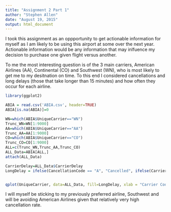 ```yaml
---
title: "Assignment 2 Part 1"
author: "Stephen Allen"
date: "August 19, 2015"
output: html_document
---
```


I took this assignment as an oppportunity to get actionable information for myself as I am likely to be using this airport at some over the next year. Actionable information would be any information that may inlfuence my decision to purchase one given flight versus another.

To me the most interesting question is of the 3 main carriers, American Airlines (AA), Continental (CO) and Southwest (WN), who is most likely to get me to my desitnation on time.  To this end I considered cancellations and long delays (those that take longer than 15 minutes) and how often they occur for each airline.


```r
library(ggplot2)

ABIA = read.csv('ABIA.csv', header=TRUE)
ABIA[is.na(ABIA)]=0

WN=which(ABIA$UniqueCarrier=="WN")
Trunc_WN=WN[1:9000]
AA=which(ABIA$UniqueCarrier=="AA")
Trunc_AA=AA[1:9000]
CO=which(ABIA$UniqueCarrier=="CO")
Trunc_CO=CO[1:9000]
ALL=c(Trunc_WN,Trunc_AA,Trunc_CO)
ALL_Data=ABIA[ALL,]
attach(ALL_Data)

CarrierDelay=ALL_Data$CarrierDelay
LongDelay = ifelse(CancellationCode == "A", "Cancelled", ifelse(CarrierDelay > 15, "Long Delay", "Short or None"))


qplot(UniqueCarrier, data=ALL_Data, fill=LongDelay, xlab = "Carrier Code", ylab = "Flight" )
```


I will myself be sticking to my previously preferred airline, Southwest and will be avoiding American Airlines given that relatively very high cancellation rate.